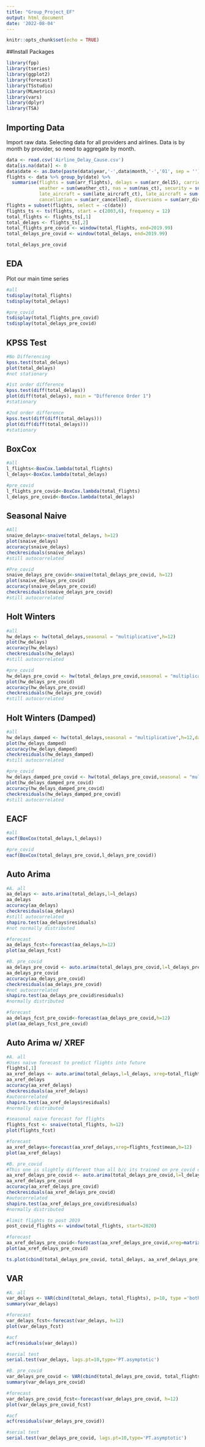 ```yaml
---
title: "Group_Project_EF"
output: html_document
date: '2022-08-04'
---
```


```r
knitr::opts_chunk$set(echo = TRUE)
```

##Install Packages

```r
library(fpp)
library(tseries)
library(ggplot2)
library(forecast)
library(TSstudio)
library(MLmetrics)
library(vars)
library(dplyr)
library(TSA)
```

## Importing Data

Import raw data. Selecting data for all providers and airlines. Data is by month by provider, so need to aggregate by month.

```r
data <- read.csv('Airline_Delay_Cause.csv')
data[is.na(data)] <- 0
data$date <- as.Date(paste(data$year,'-',data$month,'-','01', sep = ''))
flights <- data %>% group_by(date) %>%
  summarise(flights = sum(arr_flights), delays = sum(arr_del15), carrier = sum(carrier_ct),
            weather = sum(weather_ct), nas = sum(nas_ct), security = sum(security_ct), 
            late_aircraft = sum(late_aircraft_ct), late_aircraft = sum(late_aircraft_ct),
            cancellation = sum(arr_cancelled), diversions = sum(arr_diverted))
flights = subset(flights, select = -c(date))
flights_ts <- ts(flights, start = c(2003,6), frequency = 12)
total_flights <- flights_ts[,1]
total_delays <- flights_ts[,2]
total_flights_pre_covid <- window(total_flights, end=2019.99)
total_delays_pre_covid <- window(total_delays, end=2019.99)

total_delays_pre_covid
```

## EDA

Plot our main time series

```r
#all
tsdisplay(total_flights)
tsdisplay(total_delays)

#pre_covid
tsdisplay(total_flights_pre_covid)
tsdisplay(total_delays_pre_covid)
```

## KPSS Test

```r
#No Differencing
kpss.test(total_delays)
plot(total_delays)
#not stationary

#1st order difference
kpss.test(diff(total_delays))
plot(diff(total_delays), main = "Difference Order 1")
#stationary

#2nd order difference
kpss.test(diff(diff(total_delays)))
plot(diff(diff(total_delays)))
#stationary
```

## BoxCox

```r
#all
l_flights<-BoxCox.lambda(total_flights)
l_delays<-BoxCox.lambda(total_delays)

#pre_covid
l_flights_pre_covid<-BoxCox.lambda(total_flights)
l_delays_pre_covid<-BoxCox.lambda(total_delays)
```

## Seasonal Naive

```r
#All
snaive_delays<-snaive(total_delays, h=12)
plot(snaive_delays)
accuracy(snaive_delays)
checkresiduals(snaive_delays)
#still autocorrelated

#Pre_covid
snaive_delays_pre_covid<-snaive(total_delays_pre_covid, h=12)
plot(snaive_delays_pre_covid)
accuracy(snaive_delays_pre_covid)
checkresiduals(snaive_delays_pre_covid)
#still autocorrelated
```

## Holt Winters

```r
#all
hw_delays <- hw(total_delays,seasonal = "multiplicative",h=12)
plot(hw_delays)
accuracy(hw_delays)
checkresiduals(hw_delays)
#still autocorrelated

#pre_covid
hw_delays_pre_covid <- hw(total_delays_pre_covid,seasonal = "multiplicative",h=12)
plot(hw_delays_pre_covid)
accuracy(hw_delays_pre_covid)
checkresiduals(hw_delays_pre_covid)
#still autocorrelated
```


## Holt Winters (Damped)

```r
#all
hw_delays_damped <- hw(total_delays,seasonal = "multiplicative",h=12,damped=TRUE)
plot(hw_delays_damped)
accuracy(hw_delays_damped)
checkresiduals(hw_delays_damped)
#still autocorrelated

#pre_covid
hw_delays_damped_pre_covid <- hw(total_delays_pre_covid,seasonal = "multiplicative",h=12,damped=TRUE)
plot(hw_delays_damped_pre_covid)
accuracy(hw_delays_damped_pre_covid)
checkresiduals(hw_delays_damped_pre_covid)
#still autocorrelated
```

## EACF

```r
#all
eacf(BoxCox(total_delays,l_delays))

#pre_covid
eacf(BoxCox(total_delays_pre_covid,l_delays_pre_covid))
```

## Auto Arima

```r
#A. all
aa_delays <- auto.arima(total_delays,l=l_delays)
aa_delays
accuracy(aa_delays)
checkresiduals(aa_delays)
#still autocorrelated
shapiro.test(aa_delays$residuals)
#not normally distributed 

#forecast
aa_delays_fcst<-forecast(aa_delays,h=12)
plot(aa_delays_fcst)

#B. pre_covid
aa_delays_pre_covid <- auto.arima(total_delays_pre_covid,l=l_delays_pre_covid)
aa_delays_pre_covid
accuracy(aa_delays_pre_covid)
checkresiduals(aa_delays_pre_covid)
#not autocorrelated
shapiro.test(aa_delays_pre_covid$residuals)
#normally distributed 

#forecast
aa_delays_fcst_pre_covid<-forecast(aa_delays_pre_covid,h=12)
plot(aa_delays_fcst_pre_covid)
```

## Auto Arima w/ XREF

```r
#A. all
#Uses naive forecast to predict flights into future
flights[,1]
aa_xref_delays <- auto.arima(total_delays,l=l_delays, xreg=total_flights)
aa_xref_delays
accuracy(aa_xref_delays)
checkresiduals(aa_xref_delays)
#autocorrelated
shapiro.test(aa_xref_delays$residuals)
#normally distributed 

#seasonal naive forecast for flights
flights_fcst <- snaive(total_flights, h=12)
plot(flights_fcst)

#forecast
aa_xref_delays<-forecast(aa_xref_delays,xreg=flights_fcst$mean,h=12)
plot(aa_xref_delays)

#B. pre_covid
#This one is slightly different than all b/c its trained on pre_covid data and then forecasted using all flights data during the covid era
aa_xref_delays_pre_covid <- auto.arima(total_delays_pre_covid,l=l_delays_pre_covid, xreg=total_flights_pre_covid)
aa_xref_delays_pre_covid
accuracy(aa_xref_delays_pre_covid)
checkresiduals(aa_xref_delays_pre_covid)
#autocorrelated
shapiro.test(aa_xref_delays_pre_covid$residuals)
#normally distributed

#limit flights to post 2019
post_covid_flights <- window(total_flights, start=2020)

#forecast
aa_xref_delays_pre_covid<-forecast(aa_xref_delays_pre_covid,xreg=matrix(post_covid_flights),h=29)
plot(aa_xref_delays_pre_covid)

ts.plot(cbind(total_delays_pre_covid, total_delays, aa_xref_delays_pre_covid$mean), lty=1:3)
```

## VAR

```r
#A. all
var_delays <- VAR(cbind(total_delays, total_flights), p=10, type ='both', season=12)
summary(var_delays)

#forecast
var_delays_fcst<-forecast(var_delays, h=12)
plot(var_delays_fcst)

#acf
acf(residuals(var_delays))

#serial test
serial.test(var_delays, lags.pt=10,type='PT.asymptotic')

#B. pre_covid
var_delays_pre_covid <- VAR(cbind(total_delays_pre_covid, total_flights_pre_covid), p=10, type ='both', season=12)
summary(var_delays_pre_covid)

#forecast
var_delays_pre_covid_fcst<-forecast(var_delays_pre_covid, h=12)
plot(var_delays_pre_covid_fcst)

#acf
acf(residuals(var_delays_pre_covid))

#serial test
serial.test(var_delays_pre_covid, lags.pt=10,type='PT.asymptotic')
```